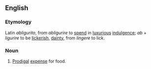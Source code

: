 {{rfv}}
==English==

===Etymology===
Latin ''abligurito'', from ''abligurire'' to [[spend]] in [[luxurious]] [[indulgence]]; ''ab'' + ''ligurire'' to be [[lickerish]], [[dainty]], from ''lingere'' to lick.

===Noun===
{{en-noun|-}}

# {{obsolete}} [[prodigal|Prodigal]] [[expense]] for food.